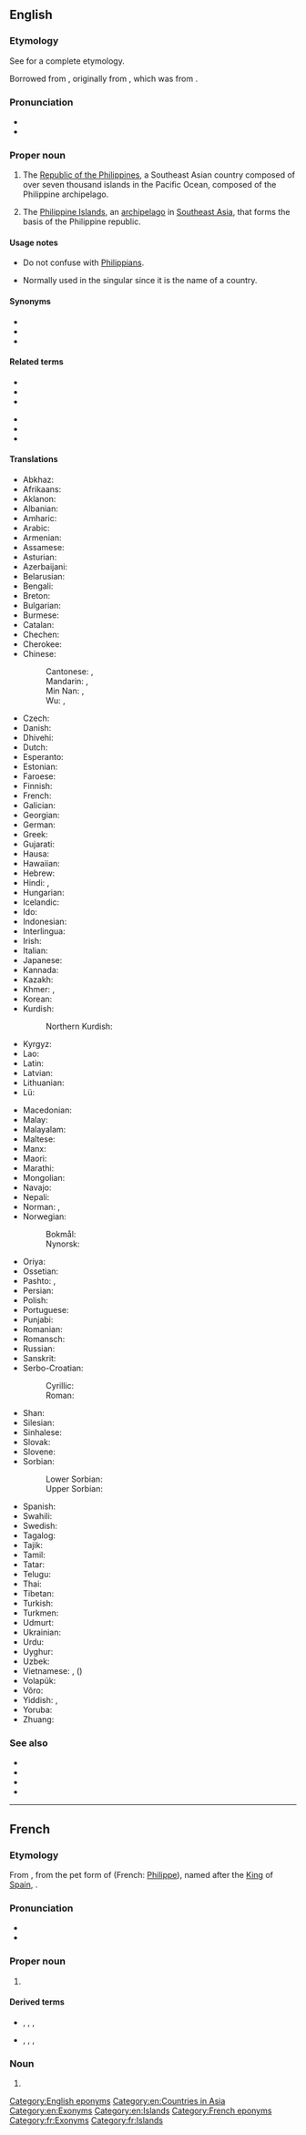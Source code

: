 {{also|philippines}}

==English==
{{wikivoyage}}

===Etymology===
See {{projectlink|wikipedia|Name of the Philippines}} for a complete etymology.

Borrowed from {{bor|en|fr|Philippines}}, originally from {{der|en|es|Filipinas}}, which was from {{m|es|Felipe|tr=the name of a king of {{m|en|Spain}}}}.

===Pronunciation===
* {{IPA|en|/ˈfɪlɪpinz/|/ˈfɪləpinz/}}
* {{audio|en|En-us-Philippines.ogg|Audio (US)}}

===Proper noun===
{{wikipedia}}
{{en-proper noun|head=the Philippines}}

# {{senseid|en|Q928}}The [[Republic of the Philippines]], a Southeast Asian country composed of over seven thousand islands in the Pacific Ocean, composed of the Philippine archipelago.
# The [[Philippine Islands]], an [[archipelago]] in [[Southeast Asia]], that forms the basis of the Philippine republic.

====Usage notes====
* Do not confuse with [[Philippians]].
* {{sense|country}} Normally used in the singular since it is the name of a country.

====Synonyms====
* {{l|en|Filippines}}
* {{l|en|Pilipinas}}
* {{l|en|Pinas}}

====Related terms====
{{rel-top}}
* {{l|en|Filipina}}
* {{l|en|Filipinas}}
* {{l|en|Philippine}}
{{rel-mid}}
* {{l|en|Phils}}
* {{l|en|PI}}
* {{l|en|Tagalog}}
{{rel-bottom}}

====Translations====
{{trans-top|id=Q928|Republic of the Philippines}}
* Abkhaz: {{t|ab|Филипинқәа}}
* Afrikaans: {{t|af|Filippyne}}
* Aklanon: {{t|akl|Pilipinas}}
* Albanian: {{t+|sq|Filipinet|p}}
* Amharic: {{t|am|ፊሊፒንስ|sc=Ethi}}
* Arabic: {{t|ar|الْفِلِبِّين|f}}
* Armenian: {{t|hy|Ֆիլիպիններ}}
* Assamese: {{t|as|ফিলিপাইন}}
* Asturian: {{t+|ast|Filipines|f-p}}
* Azerbaijani: {{t+|az|Filippin}}
* Belarusian: {{t|be|Філіпі́ны|f-p}}
* Bengali: {{t+|bn|ফিলিপাইন|sc=Beng}}
* Breton: {{t|br|Filipinez}}
* Bulgarian: {{t+|bg|Филипи́ни|p}}
* Burmese: {{t|my|ဖိလစ်ပိုင်|sc=Mymr}}
* Catalan: {{t+|ca|Filipines|f-p}}
* Chechen: {{t|ce|Филиппин}}
* Cherokee: {{t|chr|ᎠᏂᏈᎵᎩᏃ}}
* Chinese:
*: Cantonese: {{t|yue|菲律賓|sc=Hani}}, {{t|yue|菲律宾|tr=fei1 leot6 ban1|sc=Hani}}
*: Mandarin: {{t+|cmn|菲律賓|sc=Hani}}, {{t+|cmn|菲律宾|tr=Fēilùbīn|sc=Hani}}
*: Min Nan: {{t|nan|菲律賓}}, {{t|nan|菲律宾|tr=Hui-li̍p-pin}}
*: Wu: {{t|wuu|菲律賓}}, {{t|wuu|菲律宾|tr=fi liq pin}}
* Czech: {{t+|cs|Filipíny|f-p}}
* Danish: {{t+|da|Filippinerne}}
* Dhivehi: {{t+|dv|ފިލިޕީންސް}}
* Dutch: {{t+|nl|Filipijnen|p}}
* Esperanto: {{t+|eo|Filipinoj|p}}
* Estonian: {{t+|et|Filipiinid|p}}
* Faroese: {{t|fo|Filipsoyggjar|f-p}}
* Finnish: {{t+|fi|Filippiinit|p}}
* French: {{t+|fr|Philippines|f-p}}
* Galician: {{t+|gl|Filipinas|f-p}}
* Georgian: {{t|ka|ფილიპინები}}
* German: {{t+|de|Philippinen|p}}
* Greek: {{t+|el|Φιλιππίνες|f-p}}
* Gujarati: {{t|gu|ફીલીપાઈન્સ|sc=Gujr}}
* Hausa: {{t|ha|Filipin}}
* Hawaiian: {{t|haw|ʻĀina Pilipino}}
* Hebrew: {{t|he|הַפִילִיפִּינִים|p|tr=ha-filipinim}}
* Hindi: {{t+|hi|फ़िलीपीन्स|sc=Deva}}, {{t|hi|फिलीपिंस|sc=Deva}}
* Hungarian: {{t+|hu|Fülöp-szigetek|p}}
* Icelandic: {{t+|is|Filippseyjar|f-p}}
* Ido: {{t+|io|Filipini}}
* Indonesian: {{t+|id|Filipina}}
* Interlingua: {{t|ia|Philippinas}}
* Irish: {{t|ga|Oileáin Fhilipíneacha|alt=Na hOileáin Fhilipíneacha|m-p}}
* Italian: {{t+|it|Filippine|f-p}}
* Japanese: {{t+|ja|比律賓|tr=[[フィリピン]], Firipin}}
* Kannada: {{t+|kn|ಫಿಲಿಪ್ಪೀನ್ಸ್|sc=Knda}}
* Kazakh: {{t|kk|Филиппиндер}}
* Khmer: {{t|km|ហ្វីលីព្ពីន}}, {{t|km|ហ្វីលីពីន}}
* Korean: {{t+|ko|^필리핀}}
* Kurdish:
*: Northern Kurdish: {{t+|kmr|Filîpîn}}
* Kyrgyz: {{t|ky|Филиппиндер}}
* Lao: {{t|lo|ຟີລິບປິນ}}
* Latin: {{t+|la|Philippinae|f-p}}
* Latvian: {{t|lv|Filipīnas|m-p}}
* Lithuanian: {{t+|lt|Filipinai|m-p}}
* Lü: {{t|khb|ᦵᦝᧀᧈᦟᦲᧉᦗᦲᧃᧈ}}
{{trans-mid}}
* Macedonian: {{t|mk|Филипи́ни|f-p}}
* Malay: {{t+|ms|Filipina}}
* Malayalam: {{t|ml|ഫിലിപ്പീൻസ്|sc=Mlym}}
* Maltese: {{t|mt|Filippini|alt=il-Filippini}}
* Manx: {{t|gv|Ellanyn Philippeenagh|alt=Ny hEllanyn Philippeenagh|m-p}}
* Maori: {{t|mi|Piripīni}}
* Marathi: {{t|mr|फिलिपाईन्स|sc=Deva}}
* Mongolian: {{t|mn|Филиппин}}
* Navajo: {{t|nv|Kéyah Dańlíinii}}
* Nepali: {{t|ne|फिलिपिन्स}}
* Norman: {{t|nrf|Îles Phelippènes|f-p}}, {{t|nrf|Ph'lippinnes|f-p}}
* Norwegian:
*: Bokmål: {{t+|nb|Filippinene}}
*: Nynorsk: {{t+|nn|Filippinane}}
* Oriya: {{t|or|ଫିଲିପାଇନ୍ସ}}
* Ossetian: {{t|os|Филиппинтӕ}}
* Pashto: {{t|ps|فېلېپاين|f-p|tr=feleрāyn}}, {{t|ps|فلپاين|f-p|tr=felpãyn}}
* Persian: {{t+|fa|فیلیپین|tr=filipin}}
* Polish: {{t+|pl|Filipiny|p}}
* Portuguese: {{t+|pt|Filipinas|f-p}}
* Punjabi: {{t|pa|ਫਿਲੀਪੀਨਜ਼}}
* Romanian: {{t+|ro|Filipine|f-p}}
* Romansch: {{t|rm|Filippinas|f-p}}
* Russian: {{t+|ru|Филиппи́ны|f-p}}
* Sanskrit: {{t|sa|फिलिपीन्स}}
* Serbo-Croatian:
*: Cyrillic: {{t|sh|Филипи́ни|m-p|sc=Cyrl}}
*: Roman: {{t+|sh|Filipíni|m-p}}
* Shan: {{t|shn|မိူင်းၾီႇလိပ်ႈပိၼ်း}}
* Silesian: {{t|szl|Filipiny|p}}
* Sinhalese: {{t|si|පිලිපීනය|sc=Sinh}}
* Slovak: {{t|sk|Filipíny|f-p}}
* Slovene: {{t+|sl|Filipíni|m-p}}
* Sorbian:
*: Lower Sorbian: {{t|dsb|Filipiny}}
*: Upper Sorbian: {{t|hsb|Filipiny|p}}
* Spanish: {{t+|es|Filipinas|f-p}}
* Swahili: {{t|sw|Ufilipino}}
* Swedish: {{t+|sv|Filippinerna}}
* Tagalog: {{t+|tl|Pilipinas}}
* Tajik: {{t+|tg|Филиппин}}
* Tamil: {{t|ta|பிலிப்பீன்சு|sc=Taml}}
* Tatar: {{t|tt|Филиппиннар}}
* Telugu: {{t+|te|ఫిలిప్పీన్స్|sc=Telu}}
* Thai: {{t+|th|ฟิลิปปินส์}}
* Tibetan: {{t|bo|ཧྥི་ལི་པིན|sc=Tibt}}
* Turkish: {{t+|tr|Filipinler|p}}
* Turkmen: {{t|tk|Filippinler}}
* Udmurt: {{t|udm|Филиппинъёс}}
* Ukrainian: {{t+|uk|Філіппі́ни|f-p}}
* Urdu: {{t|ur|فلپائن|tr=filipāin|sc=ur-Arab}}
* Uyghur: {{t|ug|فىلىپپىن|sc=ug-Arab}}
* Uzbek: {{t+|uz|Filippin}}
* Vietnamese: {{t|vi|Phi-líp-pin}}, {{t|vi|Phi Luật Tân}} ({{t|vi|菲律賓|sc=Hani}})
* Volapük: {{t+|vo|Filipuäns|p}}
* Võro: {{t|vro|Filipiiniq}}
* Yiddish: {{t|yi|פֿיליפּינען|alt=די פֿיליפּינען}}, {{t|yi|פֿיליפּינען|p}}
* Yoruba: {{t|yo|Filipini}}
* Zhuang: {{t|za|Feihlizbinh}}
{{trans-bottom}}

{{trans-see|Philippine Islands}}

===See also===
* {{l|en|Appendix:Countries of the world|Countries of the world}}
* {{list:countries of Asia/en}}{{topics|en|Countries in Asia}}
* {{l|en|Appendix:Place names in Philippines}}
* {{l|en|Index:Tagalog|Tagalog Language Index}}

[[Category:English eponyms]]
[[Category:en:Countries in Asia]]
[[Category:en:Exonyms]]
[[Category:en:Islands]]

----

==French==

===Etymology===
From {{bor|fr|es|Filipinas}}, from the pet form of {{m|es|Filipe|gloss=[[Philip]]}} (French: [[Philippe]]), named after the [[king|King]] of [[Spain]], {{w|Philip II of Spain|Philip II}}.

===Pronunciation===
* {{fr-IPA}}
* {{audio|fr|LL-Q150 (fra)-GrandCelinien-Philippines.wav|Audio}}

===Proper noun===
{{fr-proper noun|f-p}}

# {{place|fr|country|cont/Asia|t=Philippines}}

====Derived terms====
* {{l|fr|philippin}}, {{l|fr|philippine}}, {{l|fr|philippins}}, {{l|fr|philippines}}
* {{l|fr|Philippin}}, {{l|fr|Philippine}}, {{l|fr|Philippins}}, {{l|fr|Philippines}}

===Noun===
{{head|fr|noun plural form|g=f}}

# {{plural of|fr|Philippine}}

[[Category:French eponyms]]
[[Category:fr:Exonyms]]
[[Category:fr:Islands]]